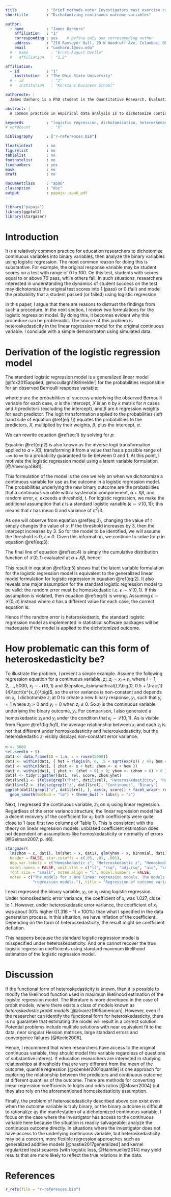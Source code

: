 ```yaml
---
title             : "Brief methods note: Investigators must exercise caution prior to dichotomizing continuous variables for use as binary outcomes in logistic regression"
shorttitle        : "Dichotomizing continuous outcome variables"

author: 
  - name          : "James Uanhoro"
    affiliation   : "1"
    corresponding : yes    # Define only one corresponding author
    address       : "210 Ramseyer Hall, 29 W Woodruff Ave, Columbus, OH 43210"
    email         : "uanhoro.1@osu.edu"
  # - name          : "Ernst-August Doelle"
  #   affiliation   : "1,2"

affiliation:
  - id            : "1"
    institution   : "The Ohio State University"
  # - id            : "2"
  #   institution   : "Konstanz Business School"

authornote: |
  James Uanhoro is a PhD student in the Quantitative Research, Evaluation and Measurement program within the Department of Educational Studies

abstract: |
  A common practice in empirical data analysis is to dichotomize continuous outcomes for substantive or interpretational purposes. A particular cut-point on the outcome variable may be practically relevant, such that researchers dichotomize the continuous outcome at the cut-point to create a binary outcome, then proceed to model this binary outcome using logistic regression. However, homoskedasticity of the error term in the linear regression model for the continuous outcome is an often overlooked assumption for this application of logistic regression to be valid. If this condition is not met, the logistic regression model for the binary outcome will be misspecified, and the coefficients and predicted probabilities will be incorrect. Correctly estimating the relationship can be difficult computationally. Hence, I recommend that researchers directly model the continuous outcome even when there are substantive justifications for modeling the dichotomized outcome.

keywords          : "logistic regression, dichotomization, heteroskedasticity"
# wordcount         : "X"

bibliography      : ["r-references.bib"]

floatsintext      : no
figurelist        : no
tablelist         : no
footnotelist      : no
linenumbers       : yes
mask              : no
draft             : no

documentclass     : "apa6"
classoption       : "doc"
output            : papaja::apa6_pdf
---
```


```r
library("papaja")
library(ggplot2)
library(stargazer)
```

# Introduction

It is a relatively common practice for education researchers to dichotomize continuous variables into binary variables, then analyze the binary variables using logistic regression. The most common reason for doing this is substantive. For example, the original response variable may be student scores on a test with range of 0 to 100. On this test, students with scores equal to or above 70 pass, while others fail. In such situations, researchers interested in understanding the dynamics of student success on the test may dichotomize the original test scores into 1 (pass) or 0 (fail) and model the probability that a student passed (or failed) using logistic regression.

In this paper, I argue that there are reasons to distrust the findings from such a procedure. In the next section, I review two formulations for the logistic regression model. By doing this, it becomes evident why this procedure can be problematic. The source of this problem is heteroskedasticity in the linear regression model for the original continuous variable. I conclude with a simple demonstraton using simulated data.

# Derivation of the logistic regression model

The standard logistic regression model is a generalized linear model [@fox2015applied; @mccullagh1989nelder] for the probabilities responsible for an observed Bernoulli response variable:

\begin{equation} \label{eq:1}
\ln\Bigg[\frac{p}{1-p}\Bigg]=\alpha + X\beta
\end{equation}

where $p$ are the probabilities of success underlying the observed Bernoulli variable for each case, $\alpha$ is the intercept, $X$ is an $n$ by $k$ matrix for $n$ cases and $k$ predictors (excluding the intercept), and $\beta$ are $k$ regression weights for each predictor. The logit transformation applied to the probabilities (left hand side of equation \@ref(eq:1)) equates the probabilities to the predictors, $X$, multiplied by their weights, $\beta$, plus the intercept, $\alpha$.

We can rewrite equation \@ref(eq:1) by solving for $p$:

\begin{equation} \label{eq:2}
p=\frac{e^{(\alpha+X\beta)}}{1+e^{(\alpha+X\beta)}}
\end{equation}

Equation \@ref(eq:2) is also known as the inverse logit transformation applied to $\alpha+X\beta$, transforming it from a value that has a possible range of $-\infty$ to $\infty$ to a probability guaranteed to lie between 0 and 1. At this point, I motivate the logistic regression model using a latent variable formulation [@Amemiya1981]:

\begin{equation} \label{eq:3}
p=P(\alpha+X\beta+\epsilon>t)
\end{equation}

This formulation of the model is the one we rely on when we dichotomize a continuous variable for use as the outcome in a logistic regression model. The probabilities underlying the new binary outcome are the probabilities that a continuous variable with a systematic componenent, $\alpha + X\beta$, and random error, $\epsilon$, exceeds a threshold, $t$. For logistic regression, we make the additional assumption that $\epsilon$ is a standard logistic variable $(\epsilon\sim\mathcal{L}(0, 1))$; this means that $\epsilon$ has mean 0 and variance of $\pi^2/3$.

As one will observe from equation \@ref(eq:3), changing the value of $t$ simply changes the value of $\alpha$. If the threshold increases by 3, then the intercept increases by 3. So for the model to be identified, we will assume the threshold is 0, $t=0$. Given this information, we continue to solve for $p$ in equation \@ref(eq:3):

\begin{align}
\begin{split} \label{eq:4}
p
{}&=P(\alpha+X\beta+\epsilon>0)=P(\epsilon>-\alpha-X\beta) \\
{}&=P(\epsilon<\alpha+X\beta)\quad\text{since }\mathcal{L}(0, 1) \text{ is symmetric about 0}
\end{split}
\end{align}

The final line of equation \@ref(eq:4) is simply the cumulative distribution function of $\mathcal{L}(0, 1)$ evaluated at $\alpha + X\beta$, hence:

\begin{equation} \label{eq:5}
p=\frac{e^{(\alpha+X\beta)}}{1+e^{(\alpha+X\beta)}}
\end{equation}

This result in equation \@ref(eq:5) shows that the latent variable formulation for the logistic regression model is equivalent to the generalized linear model formulation for logistic regression in equation \@ref(eq:2). It also reveals one major assumption for the standard logistic regression model to be valid: the random error must be homoskedastic i.e. $\epsilon\sim\mathcal{L}(0, 1)$. If this assumption is violated, then equation \@ref(eq:5) is wrong. Assuming $\epsilon\sim\mathcal{L}(0, \sigma)$ instead where $\sigma$ has a different value for each case, the correct equation is:

\begin{equation} \label{eq:6}
p=\frac{e^{\big(\frac{\alpha+X\beta}{\sigma}\big)}}{1+e^{\big(\frac{\alpha+X\beta}{\sigma}\big)}}
\end{equation}

Hence if the random error is heteroskedastic, the standard logistic regression model as implemented in statistical software packages will be inadequate if the model is applied to the dichotomized outcome.

# How problematic can this form of heteroskedasticity be?

To illustrate the problem, I present a simple example. Assume the following regression equation for a continuous variable, $z_i$: $z_i = x_i + \epsilon_i$, where $i=1, 2, ..., 5000$, $x_i\sim\mathcal{N}(0, 1)$ and $\epsilon_i\sim\mathcal{L}\big(0, 0.5 + \frac{1}{4}\sqrt{e^{x_i}}\big)$, so the error variance is non-constant and depends on $x_i$. I dichotomize $z_i$ at 0 to create a new binary response, $y_i$, such that $y_i = 1$ where $z_i > 0$ and $y_i = 0$ when $z_i \leq 0$. So $z_i$ is the continuous variable underlying the binary outcome, $y_i$. For comparison, I also generated a homoskedastic $z_i$ and $y_i$ under the condition that $\epsilon_i\sim\mathcal{L}(0, 1)$. As is visible from Figure \@ref(fig:fig1), the average relationship between $x_i$ and each $z_i$ is not that different under homoskedasticity and heteroskedasticity, but the heteroskedastic $z_i$ visibly displays non-constant error variance.

```r
n <- 5000
set.seed(n + 5)
dat1 <- data.frame(ID = 1:n, x = rnorm(5000))
dat1 <- within(dat1, { het = rlogis(n, 0, .5 + sqrt(exp(x)) / 4); hom = rlogis(n) })
dat1 <- within(dat1, { zhet <- x + het; zhom <- x + hom })
dat1 <- within(dat1, { yhet <- (zhet > 0) + 0; yhom <- (zhom > 0) + 0 })
dat1l <- tidyr::gather(dat1, rel, score, zhom:yhet)
dat1l$rel1 <- ifelse(grepl("het", dat1l$rel), "Heteroskedasticity", "Homoskedasticity")
dat1l$rel2 <- ifelse(grepl("z", dat1l$rel), "Continuous", "Binary")
ggplot(dat1l[grepl("z", dat1l$rel), ], aes(x, score)) + facet_wrap(~ rel1) + geom_point(shape = 1) +
  geom_smooth(method = "lm") + theme_bw() + labs(y = "z")
```

Next, I regressed the continuous variable, $z_i$, on $x_i$ using linear regression. Regardless of the error variance structure, the linear regression model had a decent recovery of the coefficient for $x_i$; both coefficients were quite close to 1 (see first two columns of Table 1). This is consistent with the theory on linear regression models: unbiased coefficient estimation does not dependent on assumptions like homoskedasticity or normality of errors [@Gelman2007, p. 46].

```r
stargazer(
  lm(zhom ~ x, dat1), lm(zhet ~ x, dat1), glm(yhom ~ x, binomial, dat1), glm(yhet ~ x, binomial, dat1),
  header = FALSE, star.cutoffs = c(.05, .01, .001),
  dep.var.labels = c("Homoskedastic z", "Heteroskedastic z", "Homoskedastic y", "Heteroskedastic y"),
  model.names = FALSE, omit.stat = c("ll", "rsq", "adj.rsq", "aic", "ser", "f"),
  font.size = "small", notes.align = "l", model.numbers = FALSE,
  notes = c("The models for z are linear regression models. The models for y are logistic",
            "regression models."), title = "Regression of outcome variables on x")
```

I next regressed the binary variable, $y_i$, on $x_i$ using logistic regression. Under homoskedastic error variance, the coefficient of $x_i$ was 1.027, close to 1. However, under heteroskedastic error variance, the coefficient of $x_i$ was about 30% higher $\big((1.316-1)\times 100\%\big)$ than what I specified in the data generation process. In this situation, we have inflation of the coefficient. Depending on the form of heteroskedasticity, the result might be coefficient deflation.

This happens because the standard logistic regression model is misspecified under heteroskedasticity. And one cannot recover the true logistic regression coefficients using standard maximum likelihood estimation of the logistic regression model.

# Discussion

If the functional form of heteroskedasticity is known, then it is possible to modify the likelihood function used in maximum likelihood estimation of the logistic regression model. The literature is more developed in the case of probit models, where there exists a class of models known as _heteroskedastic probit models_ [@alvarez1995american]. However, even if the researcher can identify the functional form for heteroskedasticity, there is no guarantee that estimating the model will result in a correct solution. Potential problems include multiple solutions with near equivalent fit to the data, near singular Hessian matrices, large standard errors and convergence failures [@Keele2006].

Hence, I recommend that when researchers have access to the original continuous variable, they should model this variable regardless of questions of substantive interest. If education researchers are interested in studying relationships at thresholds that are very different from the mean of the outcome, quantile regression [@koenker2001quantile] is one approach for exploring the relationship between the predictors and continuous outcome at different quantiles of the outcome. There are methods for converting linear regression coefficients to logits and odds ratios [@Moser2004] but they also rely on the aforementioned homoskedasticity assumption.

Finally, the problem of heteroscedasticity described above can exist even when the outcome variable is truly binary, or the binary outcome is difficult to rationalize as the manifestation of a dichotomized continuous variable. I focus on the case where the investigator has access to the continuous variable here because the situation is readily salvageable: analyze the continuous outcome directly. In situations where the investigator does not have access to the underlying continuous variable, but heteroskedasticity may be a concern, more flexible regression approaches such as generalized additive models [@hastie2017generalized] and kernel regularized least squares [with logistic loss, @Hainmueller2014] may yield results that are more likely to reflect the true relations in the data.

# References

```r
r_refs(file = "r-references.bib")
```

\begingroup
\setlength{\parindent}{-0.5in}
\setlength{\leftskip}{0.5in}

<div id = "refs"></div>
\endgroup
